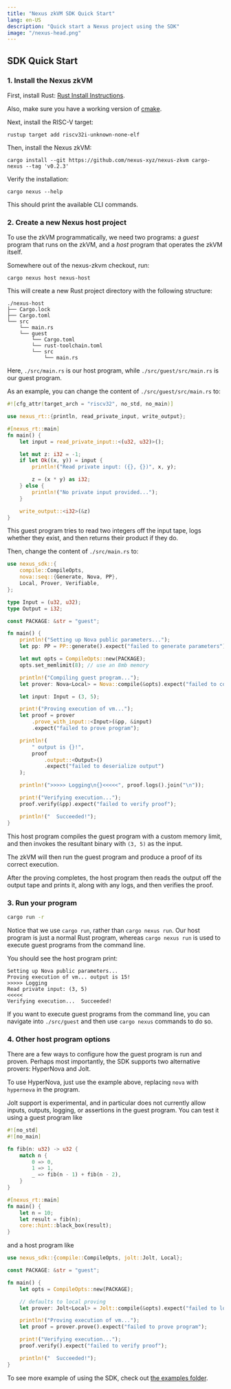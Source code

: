 ```yaml
---
title: "Nexus zkVM SDK Quick Start"
lang: en-US
description: "Quick start a Nexus project using the SDK"
image: "/nexus-head.png"
---
```




## SDK Quick Start

<Steps>

### 1. Install the Nexus zkVM

First, install Rust: [Rust Install Instructions](https://www.rust-lang.org/tools/install).

Also, make sure you have a working version of [cmake](https://cmake.org/).

Next, install the RISC-V target:

```shell
rustup target add riscv32i-unknown-none-elf
```

Then, install the Nexus zkVM:

```shell
cargo install --git https://github.com/nexus-xyz/nexus-zkvm cargo-nexus --tag 'v0.2.3'
```

Verify the installation:

```shell
cargo nexus --help
```

This should print the available CLI commands.

### 2. Create a new Nexus host project

To use the zkVM programmatically, we need two programs: a _guest_ program that runs on the zkVM, and a _host_ program that operates the zkVM itself.

Somewhere out of the nexus-zkvm checkout, run:
```shell
cargo nexus host nexus-host
```

This will create a new Rust project directory with the following structure:

```shell
./nexus-host
├── Cargo.lock
├── Cargo.toml
└── src
    └── main.rs
    └── guest
        └── Cargo.toml
        └── rust-toolchain.toml
        └── src
            └── main.rs
```

Here, `./src/main.rs` is our host program, while `./src/guest/src/main.rs` is our guest program.

As an example, you can change the content of `./src/guest/src/main.rs` to:

```rust
#![cfg_attr(target_arch = "riscv32", no_std, no_main)]

use nexus_rt::{println, read_private_input, write_output};

#[nexus_rt::main]
fn main() {
    let input = read_private_input::<(u32, u32)>();

    let mut z: i32 = -1;
    if let Ok((x, y)) = input {
        println!("Read private input: ({}, {})", x, y);

        z = (x * y) as i32;
    } else {
        println!("No private input provided...");
    }

    write_output::<i32>(&z)
}
```

This guest program tries to read two integers off the input tape, logs whether they exist, and then returns their product if they do.

Then, change the content of `./src/main.rs` to:

```rust
use nexus_sdk::{
    compile::CompileOpts,
    nova::seq::{Generate, Nova, PP},
    Local, Prover, Verifiable,
};

type Input = (u32, u32);
type Output = i32;

const PACKAGE: &str = "guest";

fn main() {
    println!("Setting up Nova public parameters...");
    let pp: PP = PP::generate().expect("failed to generate parameters");

    let mut opts = CompileOpts::new(PACKAGE);
    opts.set_memlimit(8); // use an 8mb memory

    println!("Compiling guest program...");
    let prover: Nova<Local> = Nova::compile(&opts).expect("failed to compile guest program");

    let input: Input = (3, 5);

    print!("Proving execution of vm...");
    let proof = prover
        .prove_with_input::<Input>(&pp, &input)
        .expect("failed to prove program");

    println!(
        " output is {}!",
        proof
            .output::<Output>()
            .expect("failed to deserialize output")
    );

    println!(">>>>> Logging\n{}<<<<<", proof.logs().join("\n"));

    print!("Verifying execution...");
    proof.verify(&pp).expect("failed to verify proof");

    println!("  Succeeded!");
}
```

This host program compiles the guest program with a custom memory limit, and then invokes the resultant binary with `(3, 5)` as the input.

The zkVM will then run the guest program and produce a proof of its correct execution.

After the proving completes, the host program then reads the output off the output tape and prints it, along with any logs, and then verifies the proof.

### 3. Run your program

```bash
cargo run -r
```

Notice that we use `cargo run`, rather than `cargo nexus run`. Our host program is just a normal Rust program, whereas `cargo nexus run` is used to execute guest programs from the command line.

You should see the host program print:

```
Setting up Nova public parameters...
Proving execution of vm... output is 15!
>>>>> Logging
Read private input: (3, 5)
<<<<<
Verifying execution...  Succeeded!
```

If you want to execute guest programs from the command line, you can navigate into `./src/guest` and then use `cargo nexus` commands to do so.

### 4. Other host program options

There are a few ways to configure how the guest program is run and proven. Perhaps most importantly, the SDK supports two alternative provers: HyperNova and Jolt.

To use HyperNova, just use the example above, replacing `nova` with `hypernova` in the program.

Jolt support is experimental, and in particular does not currently allow inputs, outputs, logging, or assertions in the guest program. You can test it using a guest program like

```rust
#![no_std]
#![no_main]

fn fib(n: u32) -> u32 {
    match n {
        0 => 0,
        1 => 1,
        _ => fib(n - 1) + fib(n - 2),
    }
}

#[nexus_rt::main]
fn main() {
    let n = 10;
    let result = fib(n);
    core::hint::black_box(result);
}
```

and a host program like

```rust
use nexus_sdk::{compile::CompileOpts, jolt::Jolt, Local};

const PACKAGE: &str = "guest";

fn main() {
    let opts = CompileOpts::new(PACKAGE);

    // defaults to local proving
    let prover: Jolt<Local> = Jolt::compile(&opts).expect("failed to load program");

    println!("Proving execution of vm...");
    let proof = prover.prove().expect("failed to prove program");

    print!("Verifying execution...");
    proof.verify().expect("failed to verify proof");

    println!("  Succeeded!");
}
```

To see more example of using the SDK, check out [the examples folder](https://github.com/nexus-xyz/nexus-zkvm/tree/main/sdk/examples).

</Steps>